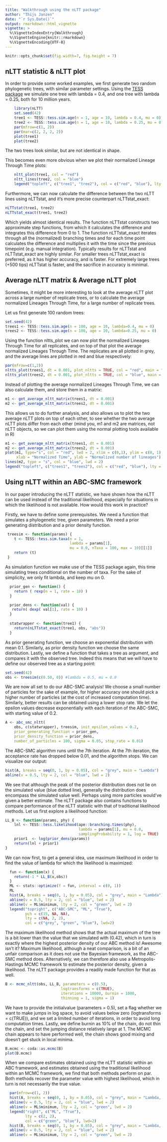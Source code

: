```yaml
---
title: "Walkthrough using the nLTT package"
author: "Thijs Janzen"
date: "`r Sys.Date()`"
output: rmarkdown::html_vignette
vignette: >
  %\VignetteIndexEntry{Walkthrough}
  %\VignetteEngine{knitr::rmarkdown}
  %\VignetteEncoding{UTF-8}
---
```

```r
knitr::opts_chunk$set(fig.width=7, fig.height = 7)
```
## nLTT statistic & nLTT plot
In order to provide some worked examples, we first generate two random phylogenetic trees, with similar parameter settings. Using the [TESS package](https://cran.r-project.org/web/packages/TESS/index.html) we simulate one tree with lambda = 0.4, and one tree with lambda = 0.25, both for 10 million years.

```r
    library(nLTT)
    set.seed(42)
    tree1 <- TESS::tess.sim.age(n = 1, age = 10, lambda = 0.4, mu = 0)[[1]]
    tree2 <- TESS::tess.sim.age(n = 1, age = 10, lambda = 0.25, mu = 0)[[1]]
    par(mfrow=c(1, 2))
    par(mar=c(2, 2, 2, 2))
    plot(tree1) 
    plot(tree2)
```

The two trees look similar, but are not identical in shape.

This becomes even more obvious when we plot their normalized Lineage Through Time plots:
```r
    nltt_plot(tree1, col = "red")
    nltt_lines(tree2, col = "blue")
    legend("topleft", c("tree1", "tree2"), col = c("red", "blue"), lty = 1)
```

Furthermore, we can now calculate the difference between the two nLTT lines using nLTTstat, and it's more precise counterpart nLTTstat_exact:
```r
nLTTstat(tree1, tree2)
nLTTstat_exact(tree1, tree2)
```

Which yields almost identical results. The function nLTTstat constructs two approximate step functions, from which it calculates the difference and integrates this difference from 0 to 1. The function nLTTstat_exact iterates through all the (normalized) branching times and for each time point calculates the difference and multiplies it with the time since the previous timepoint (e.g. manual integration). Typically results for nLTTstat and nLTTstat_exact are highly similar. For smaller trees nLTTstat_exact is preferred, as it has higher accuracy, and is faster. For extremely large trees (+500 tips) nLTTstat is faster, and the sacrifice in accuracy is minimal.

## Average nLTT matrix & Average nLTT plot
Sometimes, it might be more interesting to look at the average nLTT plot across a large number of replicate trees, or to calculate the average normalized Lineages Through Time, for a large number of replicate trees.

Let us first generate 100 random trees:
```r
set.seed(42)
trees1 <- TESS::tess.sim.age(n = 100, age = 10, lambda=0.4, mu = 0)
trees2 <- TESS::tess.sim.age(n = 100, age = 10, lambda=0.25, mu = 0)
```
Using the function nltts_plot we can now plot the normalized Lineages Through Time for all replicates, and on top of that plot the average normalized Lineages Through Time. The replicates are all plotted in grey, and the average lines are plotted in red and blue respectively:
```r
par(mfrow=c(1,2))
nltts_plot(trees1, dt = 0.001, plot_nltts = TRUE, col = "red", main = "lambda = 0.4")
nltts_plot(trees2, dt = 0.001, plot_nltts = TRUE, col = "blue", main = "lambda = 0.25")
```

Instead of plotting the average normalized Lineages Through Time, we can also calculate them, and store them in a matrix:
```r
m1 <- get_average_nltt_matrix(trees1, dt = 0.001)
m2 <- get_average_nltt_matrix(trees2, dt = 0.001)
```
This allows us to do further analysis, and also allows us to plot the two average nLTT plots on top of each other, to see whether the two average nLTT plots differ from each other (mind you, m1 and m2 are matrices, not nLTT objects, so we can plot them using the normal plotting tools available in R)
```r
m1 <- get_average_nltt_matrix(trees1, dt = 0.001)
m2 <- get_average_nltt_matrix(trees2, dt = 0.001)
plot(m1, type="s", col = "red", lwd = 2, xlim = c(0,1), ylim = c(0, 1), 
     xlab = "Normalized Time", ylab = "Normalized number of lineages")
lines(m2, type = "s", col = "blue", lwd = 2)
legend("topleft", c("trees1", "trees2"), col = c("red", "blue"), lty = 1, lwd = 2)
```

## Using nLTT within an ABC-SMC framework
In our paper introducing the nLTT statistic, we have shown how the nLTT can be used instead of the traditional likelihood, especially for situations in which the likelihood is not available. How would this work in practice?

Firstly, we have to define some prerequisites. We need a function that simulates a phylogenetic tree, given parameters. We need a prior generating distribution and a prior density function. 

```r
 treesim <- function(params) {
    t <- TESS::tess.sim.taxa(n = 1,
                             lambda = params[1],
                             mu = 0.0, nTaxa = 100, max = 10)[[1]]
    return (t)
 }
```
As simulation function we make use of the TESS package again, this time simulating trees conditional on the number of taxa. For the sake of simplicity, we only fit lambda, and keep mu on 0. 
```r
  prior_gen <- function() {
    return ( rexp(n = 1, rate = 10) )
  }

  prior_dens <- function(val) {
   return( dexp( val[1], rate = 10) )
  }
  
  statwrapper <- function(tree1) {
    return(nLTTstat_exact(tree1, obs, "abs")) 
  }
```
As prior generating function, we choose an exponential distribution with mean 0.1. Similarly, as prior density function we choose the same distribution. Lastly, we define a function that takes a tree as argument, and compares it with the observed tree. Indeed this means that we will have to define our observed tree as a starting point:
```r
set.seed(42)
obs <- treesim(c(0.50, 0)) #lambda = 0.5, mu = 0.0
```
We are now all set to do our ABC-SMC analysis! We choose a small number of particles for the sake of example, for higher accuracy one should pick a higher number of particles (at the cost of increased computation time). Similarly, better results can be obtained using a lower stop rate. We let the epsilon values decrease exponentially with each iteration of the ABC-SMC, with starting value of 0.2.
```r
A <- abc_smc_nltt(
    obs, c(statwrapper), treesim, init_epsilon_values = 0.2,
    prior_generating_function = prior_gen,
    prior_density_function = prior_dens,
    number_of_particles = 100, sigma = 0.05, stop_rate = 0.01)
```
The ABC-SMC algorithm runs until the 7th iteration. At the 7th iteration, the acceptance rate has dropped below 0.01, and the algorithm stops. We can visualize our output:
```r
hist(A, breaks = seq(0, 1, by = 0.05), col = "grey", main = "Lambda")
abline(v = 0.5, lty = 2, col = "blue", lwd = 2)
```

We see that although the peak of the posterior distribution does not lie on the simulated value (blue dotted line), generally the distribution does encompass the simulated value well. Perhaps using more particles would've given a better estimate.
The nLTT package also contains functions to compare performance of the nLTT statistic with that of traditional likelihood methods. Let us first explore a likelihood function:
```r
LL_B <- function(params, phy) {
    lnl <- TESS::tess.likelihood(ape::branching.times(phy),
                                 lambda = params[1], mu = 0.0,
                                 samplingProbability = 1, log = TRUE)
    prior1  <- log(prior_dens(params))
    return(lnl + prior1)
}
```
We can now first, to get a general idea, use maximum likelihood in order to find the value of lambda for which the likelihood is maximized:
```r
  fun <- function(x) {
    return(-1 * LL_B(x,obs))
  }
  ML <- stats::optimize(f = fun, interval = c(0, 1))
  ML
  hist(A, breaks = seq(0, 1, by = 0.05), col = "grey", main = "Lambda")
  abline(v = 0.5, lty = 2, col = "blue", lwd = 2)
  abline(v = ML$minimum, lty = 2, col = "green", lwd = 2)
  legend("topright", c("ABC-SMC", "ML", "True"),
         pch = c(15, NA, NA),
         lty = c(NA, 2, 2), 
         col = c("grey", "green", "blue"), lwd=2)
```

The maximum likelihood method shows that the actual maximum of the tree is a bit lower than the value that we simulated with (0.42), which in turn is exactly where the highest posterior density of our ABC method is! Awesome isn't it?
Maximum likelihood, although a neat comparison, is a bit of an unfair comparison as it does not use the Bayesian framework, as the ABC-SMC method does. Alternatively, we can therefore also use a Metropolis-Hastings MCMC framework to estimate the posterior density, given a likelihood. The nLTT package provides a readily made function for that as well.
```r
B <- mcmc_nltt(obs, LL_B, parameters = c(0.5), 
                         logtransforms = c(TRUE),
                         iterations = 10000, burnin = 1000,
                         thinning = 1, sigma = 1)
```
We have to provide the initialvalue (parameters = 0.5), set a flag whether we want to make jumps in log space, to avoid values below zero (logtransforms = c(TRUE)), and we set a limited number of iterations, in order to avoid long computation times. Lastly, we define burnin as 10% of the chain, do not thin the chain, and set the jumping distance relatively large at 1. 
The MCMC chain appears to have performed well, the chain shows good mixing and doesn't get stuck in local minima. 
```r
B.mcmc <- coda::as.mcmc(B)
plot(B.mcmc)
```

When we compare estimates obtained using the nLTT statistic within an ABC framework, and estimates obtained using the traditional likelihood within an MCMC framework, we find that both methods perform on par. Both methods recover the parameter value with highest likelihood, which in turn is not necessarily the true value. 
```r
  par(mfrow=c(1, 2))
  hist(A, breaks = seq(0, 1, by = 0.05), col = "grey", main = "Lambda, ABC", xlab = "")
  abline(v = 0.5, lty = 2, col = "blue", lwd = 2)
  abline(v = ML$minimum, lty = 2, col = "green", lwd = 2)
  legend("right", c("ML", "True"),
         lty = c(2, 2), 
         col = c("green", "blue"), lwd=2)
  hist(B, breaks = seq(0, 1, by = 0.05), col = "grey", main = "Lambda, MCMC", xlab="")
  abline(v = 0.5, lty = 2, col = "blue", lwd = 2)
  abline(v = ML$minimum, lty = 2, col = "green", lwd = 2)
  
  
```



